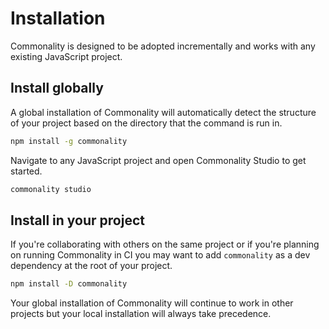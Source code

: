 # Installation

Commonality is designed to be adopted incrementally and works with any existing JavaScript project.

## Install globally

A global installation of Commonality will automatically detect the structure of your project based on the directory that the command is run in.

```bash npm2yarn
npm install -g commonality
```

Navigate to any JavaScript project and open Commonality Studio to get started.

```bash
commonality studio
```

## Install in your project

If you're collaborating with others on the same project or if you're planning on running Commonality in CI you may want to add `commonality` as a dev dependency at the root of your project.

```bash npm2yarn
npm install -D commonality
```

Your global installation of Commonality will continue to work in other projects but your local installation will always take precedence.
